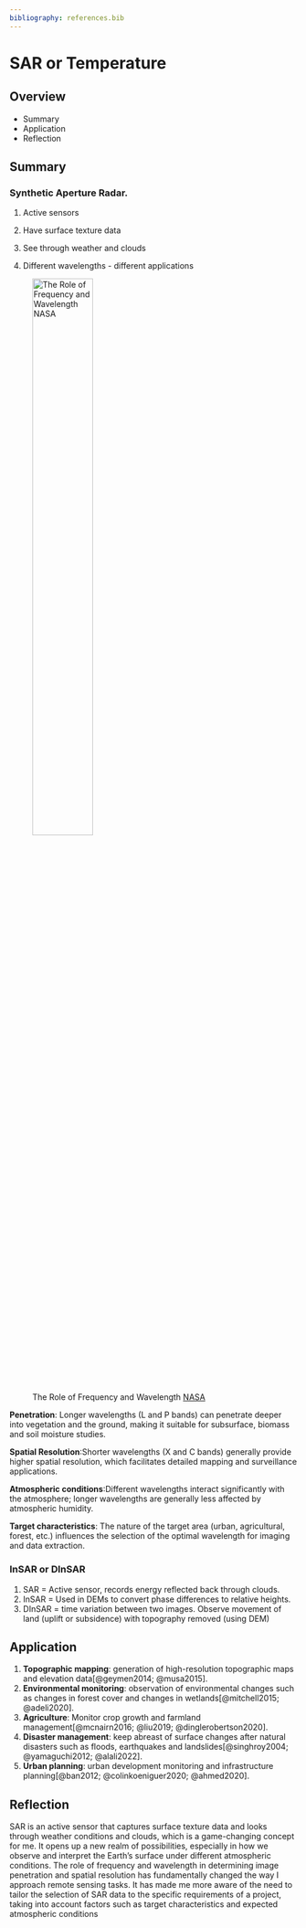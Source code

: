 ```yaml
---
bibliography: references.bib
---
```


# SAR or Temperature

## Overview {.unnumbered}

-   Summary
-   Application
-   Reflection

## Summary

### Synthetic Aperture Radar.

1.  Active sensors

2.  Have surface texture data

3.  See through weather and clouds

4.  Different wavelengths - different applications

![The Role of Frequency and Wavelength [NASA](https://www.earthdata.nasa.gov/learn/backgrounders/what-is-sar)](week8/SAR_bands.png){width="50%"}

**Penetration**: Longer wavelengths (L and P bands) can penetrate deeper into vegetation and the ground, making it suitable for subsurface, biomass and soil moisture studies.

**Spatial Resolution**:Shorter wavelengths (X and C bands) generally provide higher spatial resolution, which facilitates detailed mapping and surveillance applications.

**Atmospheric conditions**:Different wavelengths interact significantly with the atmosphere; longer wavelengths are generally less affected by atmospheric humidity.

**Target characteristics**: The nature of the target area (urban, agricultural, forest, etc.) influences the selection of the optimal wavelength for imaging and data extraction.

### InSAR or DInSAR

1.  SAR = Active sensor, records energy reflected back through clouds.
2.  InSAR = Used in DEMs to convert phase differences to relative heights.
3.  DInSAR = time variation between two images. Observe movement of land (uplift or subsidence) with topography removed (using DEM)

## Application

1.  **Topographic mapping**: generation of high-resolution topographic maps and elevation data[@geymen2014; @musa2015].
2.  **Environmental monitoring**: observation of environmental changes such as changes in forest cover and changes in wetlands[@mitchell2015; @adeli2020].
3.  **Agriculture**: Monitor crop growth and farmland management[@mcnairn2016; @liu2019; @dinglerobertson2020].
4.  **Disaster management**: keep abreast of surface changes after natural disasters such as floods, earthquakes and landslides[@singhroy2004; @yamaguchi2012; @alali2022].
5.  **Urban planning**: urban development monitoring and infrastructure planning[@ban2012; @colinkoeniguer2020; @ahmed2020].

## Reflection

SAR is an active sensor that captures surface texture data and looks through weather conditions and clouds, which is a game-changing concept for me. It opens up a new realm of possibilities, especially in how we observe and interpret the Earth's surface under different atmospheric conditions. The role of frequency and wavelength in determining image penetration and spatial resolution has fundamentally changed the way I approach remote sensing tasks. It has made me more aware of the need to tailor the selection of SAR data to the specific requirements of a project, taking into account factors such as target characteristics and expected atmospheric conditions
